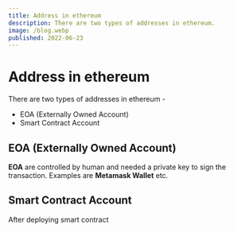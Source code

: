 ```yaml
---
title: Address in ethereum
description: There are two types of addresses in ethereum.
image: /blog.webp
published: 2022-06-23
---
```


# Address in ethereum
There are two types of addresses in ethereum -
- EOA (Externally Owned Account)
- Smart Contract Account

## EOA (Externally Owned Account)
**EOA** are controlled by human and needed a private key to sign the transaction. Examples are **Metamask Wallet** etc.

## Smart Contract Account
After deploying smart contract 
